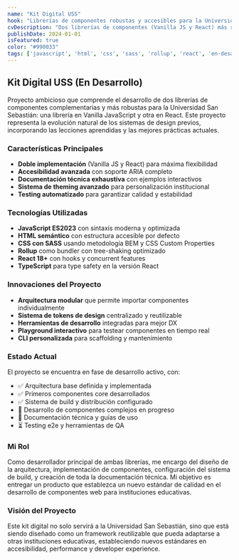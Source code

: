 ```yaml
---
name: "Kit Digital USS"
hook: "Librerías de componentes robustas y accesibles para la Universidad San Sebastián"
cvDescription: "Dos librerías de componentes (Vanilla JS y React) más robustas y accesibles. Desarrollo de ambas librerías y documentación técnica."
publishDate: 2024-01-01
isFeatured: true
color: "#990033"
tags: ['javascript', 'html', 'css', 'sass', 'rollup', 'react', 'en-desarrollo']
---
```


## Kit Digital USS (En Desarrollo)

Proyecto ambicioso que comprende el desarrollo de dos librerías de componentes complementarias y más robustas para la Universidad San Sebastián: una librería en Vanilla JavaScript y otra en React. Este proyecto representa la evolución natural de los sistemas de design previos, incorporando las lecciones aprendidas y las mejores prácticas actuales.

### Características Principales

- **Doble implementación** (Vanilla JS y React) para máxima flexibilidad
- **Accesibilidad avanzada** con soporte ARIA completo
- **Documentación técnica exhaustiva** con ejemplos interactivos
- **Sistema de theming avanzado** para personalización institucional
- **Testing automatizado** para garantizar calidad y estabilidad

### Tecnologías Utilizadas

- **JavaScript ES2023** con sintaxis moderna y optimizada
- **HTML semántico** con estructura accesible por defecto
- **CSS con SASS** usando metodología BEM y CSS Custom Properties
- **Rollup** como bundler con tree-shaking optimizado
- **React 18+** con hooks y concurrent features
- **TypeScript** para type safety en la versión React

### Innovaciones del Proyecto

- **Arquitectura modular** que permite importar componentes individualmente
- **Sistema de tokens de design** centralizado y reutilizable
- **Herramientas de desarrollo** integradas para mejor DX
- **Playground interactivo** para testear componentes en tiempo real
- **CLI personalizada** para scaffolding y mantenimiento

### Estado Actual

El proyecto se encuentra en fase de desarrollo activo, con:
- ✅ Arquitectura base definida y implementada
- ✅ Primeros componentes core desarrollados
- ✅ Sistema de build y distribución configurado
- 🔄 Desarrollo de componentes complejos en progreso
- 🔄 Documentación técnica y guías de uso
- ⏳ Testing e2e y herramientas de QA

### Mi Rol

Como desarrollador principal de ambas librerías, me encargo del diseño de la arquitectura, implementación de componentes, configuración del sistema de build, y creación de toda la documentación técnica. Mi objetivo es entregar un producto que establezca un nuevo estándar de calidad en el desarrollo de componentes web para instituciones educativas.

### Visión del Proyecto

Este kit digital no solo servirá a la Universidad San Sebastián, sino que está siendo diseñado como un framework reutilizable que pueda adaptarse a otras instituciones educativas, estableciendo nuevos estándares en accesibilidad, performance y developer experience.